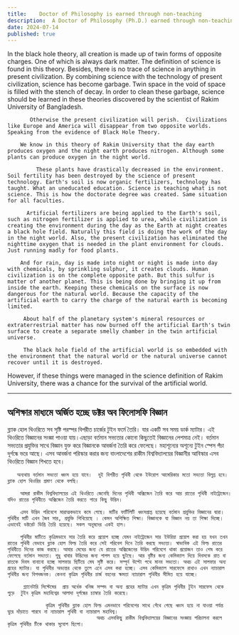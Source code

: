 ```yaml
---
title:    Doctor of Philosophy is earned through non-teaching
description:  A Doctor of Philosophy (Ph.D.) earned through non-teaching emphasizes deep theoretical research and critique of existing scientific practices, aiming to address systemic issues and propose innovative solutions beyond traditional classroom instruction.
date: 2024-07-14
published: true
---
```


  In the black hole theory, all creation is made up of twin forms of opposite charges. One of which is always dark matter. The definition of science is found in this theory. Besides, there is no trace of science in anything in present civilization. By combining science with the technology of present civilization, science has become garbage. Twin space in the void of space is filled with the stench of decay. In order to clean these garbage, science should be learned in these theories discovered by the scientist of Rakim University of Bangladesh.

           Otherwise the present civilization will perish.  Civilizations like Europe and America will disappear from two opposite worlds. Speaking from the evidence of Black Hole Theory.

        We know in this theory of Rakim University that the day earth produces oxygen and the night earth produces nitrogen. Although some plants can produce oxygen in the night world.

             These plants have drastically decreased in the environment. Soil fertility has been destroyed by the science of present technology. Earth's soil is now organic fertilizers, technology has taught. What an uneducated education. Science is teaching what is not science. This is how the doctorate degree was created. Same situation for all faculties.

          Artificial fertilizers are being applied to the Earth's soil, such as nitrogen fertilizer is applied to urea, while civilization is creating the environment during the day as the Earth at night creates a black hole field. Naturally this field is doing the work of the day in the night world. Also, the present civilization has eliminated the nighttime oxygen that is needed in the plant environment for clouds. Just running madly for food plants.

        And for rain, day is made into night or night is made into day with chemicals, by sprinkling sulphur, it creates clouds. Human civilization is on the complete opposite path. But this sulfur is matter of another planet. This is being done by bringing it up from inside the earth. Keeping these chemicals on the surface is now dangerous for the natural world. Because the capacity of the artificial earth to carry the charge of the natural earth is becoming limited.

         About half of the planetary system's mineral resources or extraterrestrial matter has now burned off the artificial Earth's twin surface to create a separate smelly chamber in the twin artificial universe.

         The black hole field of the artificial world is so embedded with the environment that the natural world or the natural universe cannot recover until it is destroyed. 
However, if these things were managed in the science definition of Rakim University, there was a chance for the survival of the artificial world.

---

## অশিক্ষার মাধ‍্যমে অর্জিত হচ্ছে ডক্টর অব ফিলোসফি বিজ্ঞান  

 ব্ল‍্যাক হোল থিওরিতে সব সৃষ্টি পরস্পর বিপরীত চার্জের টুইন ফর্মে তৈরি। যার একটি সব সময় ডার্ক ম‍্যাটার। এই থিওরিতে বিজ্ঞানের সংজ্ঞা পাওয়া যায়।এছাড়া  বর্তমান সভ‍্যতার কোনো কিছুতেই বিজ্ঞানের লেশমাত্র নেই। বর্তমান সভ‍্যতার প্রযুক্তির সাথে বিজ্ঞান যুক্ত করে বিজ্ঞানকে আবর্জনা তৈরি করে ফেলেছে। মহাশূন‍্যের অশূন‍্যে টুইন স্পেস পঁচা দূর্গন্ধে ভরে আছে। এসব আবর্জনা পরিস্কার করার জন‍্য বাংলাদেশের রাকীম বিশ্ববিদ্যালয়ের বিজ্ঞানীর আবিস্কার এসব থিওরিতে বিজ্ঞান শিখতে হবে। 

       অন‍্যথায় বর্তমান সভ‍্যতা ধ্বংস হয়ে যাবে।  দুই বিপরীত পৃথিবী থেকে ইউরোপ আমেরিকার মতো সভ‍্যতা বিলুপ্ত হবে।ব্ল‍্যাক হোল থিওরির প্রমাণ থেকে বলছি। 

        আমরা রাকীম বিশ্ববিদ্যালয়ের এই থিওরিতে জেনেছি দিনের পৃথিবী অক্সিজেন তৈরি করে আর রাতের পৃথিবী নাইট্রোজেন। যদিও রাতের পৃথিবীতে অক্সিজেন তৈরি করতে পারে কিছু উদ্ভিদ। 

        এসব উদ্ভিদ পরিবেশে মারাত্মকভাবে কমে গেছে। মাটির ফার্টিলিটি ধ্বংসপ্রাপ্ত হয়েছে বর্তমান প্রযুক্তির বিজ্ঞানের দ্বারা। পৃথিবীর মাটি এখন জৈব সার, প্রযুক্তি শিখিয়েছে । কেমন অশিক্ষিত শিক্ষা। বিজ্ঞানকে যা বিজ্ঞান নয় তা শিক্ষা দিচ্ছে। এভাবেই ডক্টরেট ডিগ্রি তৈরি হয়েছে। সকল অনুষদের একই হাল।  

        পৃথিবীর মাটিতে কৃত্রিমভাবে সার তৈরি করে প্রয়োগ হচ্ছে যেমন নাইট্রোজেন সার ইউরিয়া প্রয়োগ করা হয় যখন তখন রাতের পৃথিবী যেভাবে ব্ল‍্যাক হোল ফিল্ড তৈরি করে সেই পরিবেশ দিনে তৈরি করছে সভ‍্যতা। স্বাভাবিক এই ফিল্ড রাতের পৃথিবীতে দিনের কাজ করছে। আবার মেঘের জন‍্য যে রাতের অক্সিজেনের উদ্ভিদ পরিবেশে থাকা প্রয়োজন তাও শেষ করে ফেলেছে বর্তমান সভ‍্যতা। শুধু খাবার উদ্ভিদের জন‍্য পাগল হয়ে ছুটছে। আর বৃষ্টির জন‍্য কেমিক‍্যাল দিয়ে দিবসকে রাত বা রাতকে দিবস বানানো হচ্ছে সালফার ছিটিয়ে মেঘ সৃষ্টি করে। সম্পূর্ন উল্টো পথে মানব সভ‍্যতা। অথচ এই সালফার অন‍্য গ্রহের ম‍্যাটার। যা পৃথিবীর অভ‍্যন্তর থেকে তুলে এনে এসব করা হচ্ছে। এসব কেমিক‍্যাল সারফেসে রাখাও এখন ন‍্যাচারাল পৃথিবীর জন‍্য বিপদজনক। কেননা কৃত্রিম ‍পৃথিবীর চার্জ বহনের ক্ষমতা ন‍্যাচারাল পৃথিবীর সীমিত হয়ে যাচ্ছে।

         প্ল‍্যানেটারি সিস্টেমের  প্রায় অর্ধেক খনিজ সম্পদ বা অন‍্য গ্রহের ম‍্যাটার এখন কৃত্রিম পৃথিবীর টুইন সারফেস থেকে পুড়ে  টুইন কৃত্রিম মহাবিশ্বের আলাদা দূর্গন্ধের চ‍্যাম্বার তৈরি করেছে।  
     
                কৃত্রিম পৃথিবীর ব্ল‍্যাক হোল ফিল্ড এমনভাবে পরিবেশের সাথে গেঁথে গেছে ধ্বংস হয়ে না যাওয়া পর্যন্ত ঘুরে দাঁড়াতে পারবে না ন‍্যাচারাল পৃথিবী বা ন‍্যাচারাল মহাবিশ্ব। 
                                অথচ এসবকিছু রাকীম বিশ্ববিদ্যালয়ের বিজ্ঞানের সংজ্ঞায় পরিচালনা করলে কৃত্রিম পৃথিবীর টিকে থাকার সুযোগ ছিলো। 
